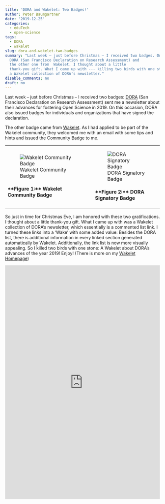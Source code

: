 ```yaml
---
title: 'DORA and Wakelet: Two Badges!'
author: Peter Baumgartner
date: '2019-12-25'
categories:
  - eduTech
  - open-science
tags:
  - DORA
  - wakelet
slug: dora-and-wakelet-two-badges
summary: "Last week – just before Christmas – I received two badges. One from
  DORA (San Francisco Declaration on Research Assessment) and
  the other one from  Wakelet. I thought about a little
  thank-you gift. What I came up with --- killing two birds with one stone --- was
  a Wakelet collection of DORA's newsletter."
disable_comments: no
draft: no
---
```


Last week -- just before Christmas -- I received two badges: [DORA](https://sfdora.org/) (San Francisco Declaration on Research Assessment) sent me a newsletter about their advances for fostering Open Science in 2019. On this occasion, DORA also issued badges for individuals and organizations that have signed the declaration.

The other badge came from [Wakelet](https://learn.wakelet.com/). As I had applied to be part of the Wakelet community, they welcomed me with an email with some tips and hints and issued the Community Badge to me.

+--------------------------------------------------------------+-----------------------------------------------+
| ![Wakelet Community Badge](images/Community%20badge-min.png) | ![DORA Signatory Badge](images/Dora3-min.png) |
|                                                              |                                               |
| #### \*\*Figure 1:\*\* Wakelet Community Badge               | #### \*\*Figure 2:\*\* DORA Signatory Badge   |
+--------------------------------------------------------------+-----------------------------------------------+

So just in time for Christmas Eve, I am honored with these two gratifications. I thought about a little thank-you gift. What I came up with was a Wakelet collection of DORA's newsletter, which essentially is a commented list link. I turned these links into a 'Wake' with some added value: Besides the DORA list, there is additional information in every linked section generated automatically by Wakelet. Additionally, the link list is now more visually appealing. So I killed two birds with one stone: A Wakelet about DORA's advances of the year 2019! Enjoy! (There is more on my [Wakelet Homepage](https://wakelet.com/@PeterBaumgartner))

<iframe class="wakeletEmbed" width="100%" height="760px" src="https://embed.wakelet.com/wakes/6ca41aa0-772e-4fac-9c0e-680b109bfcc1/list?border=1&amp;hide-cover=1" style="border: none" allow="autoplay">

</iframe>

<!-- Please only call https://embed-assets.wakelet.com/wakelet-embed.js once per page -->

```{=html}
<script src="https://embed-assets.wakelet.com/wakelet-embed.js" charset="UTF-8"></script>
```
